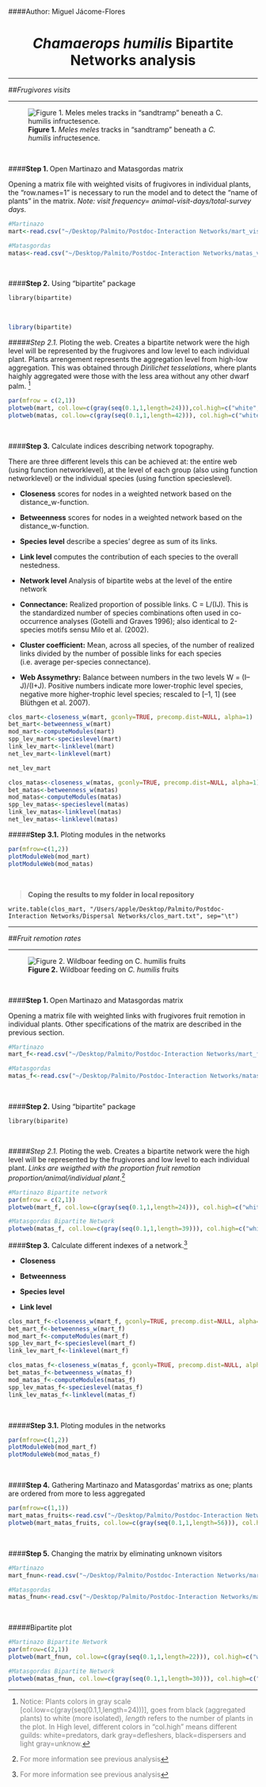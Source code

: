 ####Author: Miguel Jácome-Flores

<center> <h1>*Chamaerops humilis* Bipartite Networks analysis </h1> </center>

------------------------------------------------



##*Frugivores visits*

------------------------------------------------

![**Figure 1.** *Meles meles* tracks in "sandtramp" beneath a *C. humilis* infructesence. ](figures/badger_tracks.jpg)

&nbsp;

####**Step 1. **Open Martinazo and Matasgordas matrix


Opening a matrix file with weighted visits of frugivores in individual plants, the "row.names=1" is necessary to run the model and to detect the "name of plants" in the matrix. 
*Note: visit frequency= animal-visit-days/total-survey days.*

```r
#Martinazo
mart<-read.csv("~/Desktop/Palmito/Postdoc-Interaction Networks/mart_visit.csv",header=TRUE,check.names=FALSE,row.names=1)

#Matasgordas
matas<-read.csv("~/Desktop/Palmito/Postdoc-Interaction Networks/matas_visit.csv",header=TRUE,check.names=FALSE,row.names=1)
```
&nbsp;

####**Step 2.** Using "bipartite" package
&nbsp;

```
library(bipartite)
```
&nbsp;

```r
library(bipartite)
```



#####*Step 2.1.* Ploting the web.
Creates a bipartite network were the high level will be represented by the frugivores and low level to each individual plant. Plants arrengement represents the aggregation level from high-low aggregation. This  was obtained through *Dirilichet tesselations*, where plants haighly aggregated were those with the less area without any other dwarf palm. [^1]

```r

par(mfrow = c(2,1))
plotweb(mart, col.low=c(gray(seq(0.1,1,length=24))),col.high=c("white","white","gray30","gray30","black","black","darkgray"),method="normal", text.rot=90,low.lablength=10, high.lablength=8) 
plotweb(matas, col.low=c(gray(seq(0.1,1,length=42))), col.high=c("white","white","gray30","gray30","black","black","darkgray"), method="normal", text.rot=90,low.lablength=10, high.lablength=8)
```


[^1]: <span style="color:gray">Notice: Plants colors in gray scale [col.low=c(gray(seq(0.1,1,length=24)))], goes from black (aggregated plants) to white (more isolated), *length* refers to the number of plants in the plot. In High level, different colors in "col.high" means different guilds: white=predators, dark gray=defleshers, black=dispersers and light gray=unknow.

&nbsp;

####**Step 3.** Calculate indices describing network topography. 

There are three different levels this can be achieved at: the entire web (using function networklevel), at the level of each group (also using function networklevel) or the individual species (using function specieslevel).

* **Closeness** scores for nodes in a weighted network based on the distance_w-function.

* **Betweenness** scores for nodes in a weighted network based on the distance_w-function.

* **Species level** describe a species' degree as sum of its links.

* **Link level** computes the contribution of each species to the overall nestedness.

* **Network level** Analysis of bipartite webs at the level of the entire network

+ **Connectance:** Realized proportion of possible links. C = L/(IJ). This is the standardized number of species combinations often used in co-occurrence analyses (Gotelli and Graves 1996); also identical to 2-species motifs sensu Milo et al. (2002).

+ **Cluster coefficient:** Mean, across all species, of the number of realized links divided by the number of possible links for each species (i.e. average per-species connectance).

+ **Web Assymethry:** Balance between numbers in the two levels W = (I– J)/(I+J). Positive numbers indicate more lower-trophic level species, negative more higher-trophic level species; rescaled to [–1, 1] (see Blüthgen et al. 2007).

```r
clos_mart<-closeness_w(mart, gconly=TRUE, precomp.dist=NULL, alpha=1)
bet_mart<-betweenness_w(mart)
mod_mart<-computeModules(mart)
spp_lev_mart<-specieslevel(mart)
link_lev_mart<-linklevel(mart)
net_lev_mart<-linklevel(mart)

net_lev_mart

clos_matas<-closeness_w(matas, gconly=TRUE, precomp.dist=NULL, alpha=1)
bet_matas<-betweenness_w(matas)
mod_matas<-computeModules(matas)
spp_lev_matas<-specieslevel(matas)
link_lev_matas<-linklevel(matas)
net_lev_matas<-linklevel(matas)
```
#####**Step 3.1.** Ploting modules in the networks

```r
par(mfrow=c(1,2))
plotModuleWeb(mod_mart)
plotModuleWeb(mod_matas)
```

&nbsp;

>**Coping the results to my folder in local repository**

```
write.table(clos_mart, "/Users/apple/Desktop/Palmito/Postdoc-Interaction Networks/Dispersal Networks/clos_mart.txt", sep="\t")
```

--------------------------------------------------------


##*Fruit remotion rates*

-------------------------

![**Figure 2.** Wildboar feeding on *C. humilis* fruits ](figures/wildboar_fruit_remotion.jpg)

&nbsp;

####**Step 1. **Open Martinazo and Matasgordas matrix

Opening a matrix file with weighted links with frugivores fruit remotion in individual plants. Other specifications of the matrix are described in the previous section.


```r
#Martinazo
mart_f<-read.csv("~/Desktop/Palmito/Postdoc-Interaction Networks/mart_fruits.csv",header=TRUE,check.names=FALSE,row.names=1)

#Matasgordas
matas_f<-read.csv("~/Desktop/Palmito/Postdoc-Interaction Networks/matas_fruits.csv",header=TRUE,check.names=FALSE,row.names=1)
```

&nbsp;

####**Step 2.** Using "bipartite" package 
&nbsp;

```
library(biparite)
```
&nbsp;
&nbsp;

#####*Step 2.1.* Ploting the web.
Creates a bipartite network were the high level will be represented by the frugivores and low level to each individual plant. *Links are weigthed with the proportion fruit remotion proportion/animal/individual plant*.[^2] 

[^2]: <span style="color:gray">For more information see previous analysis

```r
#Martinazo Bipartite network
par(mfrow = c(2,1))
plotweb(mart_f, col.low=c(gray(seq(0.1,1,length=24))), col.high=c("white","white","gray30","gray30","black","black","darkgray"),method="normal", text.rot=90,low.lablength=10, high.lablength=8)

#Matasgordas Bipartite Network
plotweb(matas_f, col.low=c(gray(seq(0.1,1,length=39))), col.high=c("white","white","gray30","gray30","black","black","darkgray"), method="normal", text.rot=90,low.lablength=10, high.lablength=8)
```

####**Step 3.** Calculate different indexes of a network.[^2]

* **Closeness** 

* **Betweenness** 

* **Species level** 

* **Link level** 

```r
clos_mart_f<-closeness_w(mart_f, gconly=TRUE, precomp.dist=NULL, alpha=1)
bet_mart_f<-betweenness_w(mart_f)
mod_mart_f<-computeModules(mart_f)
spp_lev_mart_f<-specieslevel(mart_f)
link_lev_mart_f<-linklevel(mart_f)

clos_matas_f<-closeness_w(matas_f, gconly=TRUE, precomp.dist=NULL, alpha=1)
bet_matas_f<-betweenness_w(matas_f)
mod_matas_f<-computeModules(matas_f)
spp_lev_matas_f<-specieslevel(matas_f)
link_lev_matas_f<-linklevel(matas_f)
```
&nbsp;

#####**Step 3.1.** Ploting modules in the networks

```r
par(mfrow=c(1,2))
plotModuleWeb(mod_mart_f)
plotModuleWeb(mod_matas_f)
```
&nbsp;
&nbsp;
&nbsp;
&nbsp;
&nbsp;
&nbsp;
&nbsp;
&nbsp;
&nbsp;
&nbsp;
&nbsp;
&nbsp;
&nbsp;
&nbsp;
&nbsp;
&nbsp;
&nbsp;
&nbsp;
&nbsp;
&nbsp;
&nbsp;
&nbsp;
&nbsp;
&nbsp;
&nbsp;
&nbsp;
&nbsp;
&nbsp;
&nbsp;
&nbsp;
&nbsp;
&nbsp;
&nbsp;
&nbsp;
&nbsp;
&nbsp;
&nbsp;

####**Step 4.** Gathering Martinazo and Matasgordas' matrixs as one; plants are ordered from more to less aggregated

```r
par(mfrow=c(1,1))
mart_matas_fruits<-read.csv("~/Desktop/Palmito/Postdoc-Interaction Networks/Mart_matas_fruits.csv",header=TRUE,check.names=FALSE,row.names=1)
plotweb(mart_matas_fruits, col.low=c(gray(seq(0.1,1,length=56))), col.high=c("white","white","gray30","gray30","black","black","darkgray"),method="normal", text.rot=90,low.lablength=10, high.lablength=8)
```

&nbsp;

####**Step 5.** Changing the matrix by eliminating unknown visitors

```r
#Martinazo
mart_fnun<-read.csv("~/Desktop/Palmito/Postdoc-Interaction Networks/mart_fruits_no_unk.csv",header=TRUE,check.names=FALSE,row.names=1)

#Matasgordas
matas_fnun<-read.csv("~/Desktop/Palmito/Postdoc-Interaction Networks/matas_fruits_no_unk.csv",header=TRUE,check.names=FALSE,row.names=1)
```
&nbsp;

#####Bipartite plot

```r
#Martinazo Bipartite Network
par(mfrow=c(2,1))
plotweb(mart_fnun, col.low=c(gray(seq(0.1,1,length=22))), col.high=c("white","white","gray30","gray30","black","black","darkgray"),method="normal", text.rot=90,low.lablength=10, high.lablength=8)

#Matasgordas Bipartite Network
plotweb(matas_fnun, col.low=c(gray(seq(0.1,1,length=30))), col.high=c("white","white","gray30","gray30","black","black","darkgray"),method="normal", text.rot=90,low.lablength=10, high.lablength=8)
```